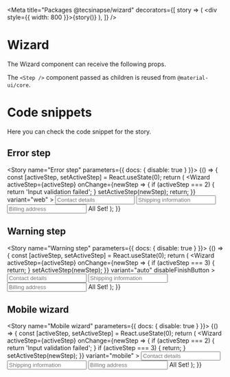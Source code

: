 
<Meta
  title="Packages @tecsinapse/wizard"
  decorators={[
    story => (
      <DivFlex>
        <div style={{ width: 800 }}>{story()}</div>
      </DivFlex>
    ),
  ]}
/>

# Wizard

The Wizard component can receive the following props.

<Props of={Wizard} />

The `<Step />` component passed as children is reused from `@material-ui/core`.

# Code snippets

Here you can check the code snippet for the story.

## Error step

<Story name="Error step" parameters={{ docs: { disable: true } }}>
  {() => {
    const [activeStep, setActiveStep] = React.useState(0);
    return (
      <Wizard
        activeStep={activeStep}
        onChange={newStep => {
          if (activeStep === 2) {
            return 'Input validation failed';
          }
          setActiveStep(newStep);
          return;
        }}
        variant="web"
      >
        <Step title="Contact Details">
          <DivFlex>
            <Input
              name="contact"
              id="contact"
              placeholder="Contact details"
              fullWidth
            />
          </DivFlex>
        </Step>
        <Step title="Shipping Information">
          <DivFlex>
            <Input
              name="shipping"
              id="shipping"
              placeholder="Shipping information"
              fullWidth
            />
          </DivFlex>
        </Step>
        <Step
          title="Billing Address"
          warningText="Please, fill correct address"
        >
          <DivFlex>
            <Input
              name="billing"
              id="billing"
              placeholder="Billing address"
              fullWidth
            />
          </DivFlex>
        </Step>
        <Step title="Review">
          <DivFlex>
            <Typography>All Set!</Typography>
          </DivFlex>
        </Step>
      </Wizard>
    );
  }}
</Story>

<Source id="packages-tecsinapse-wizard--error-step" />

## Warning step

<Story name="Warning step" parameters={{ docs: { disable: true } }}>
  {() => {
    const [activeStep, setActiveStep] = React.useState(0);
    return (
      <Wizard
        activeStep={activeStep}
        onChange={newStep => {
          if (activeStep === 3) {
            return;
          }
          setActiveStep(newStep);
        }}
        variant="auto"
        disableFinishButton
      >
        <Step
          title="Contact Details"
          warningText="Please, fill valid information"
        >
          <DivFlex>
            <Input
              name="contact"
              id="contact"
              placeholder="Contact details"
              fullWidth
            />
          </DivFlex>
        </Step>
        <Step title="Shipping Information">
          <DivFlex>
            <Input
              name="shipping"
              id="shipping"
              placeholder="Shipping information"
              fullWidth
            />
          </DivFlex>
        </Step>
        <Step title="Billing Address">
          <DivFlex>
            <Input
              name="billing"
              id="billing"
              placeholder="Billing address"
              fullWidth
            />
          </DivFlex>
        </Step>
        <Step title="Review">
          <DivFlex>
            <Typography>All Set!</Typography>
          </DivFlex>
        </Step>
      </Wizard>
    );
  }}
</Story>

<Source id="packages-tecsinapse-wizard--warning-step" />

## Mobile wizard

<Story name="Mobile wizard" parameters={{ docs: { disable: true } }}>
  {() => {
    const [activeStep, setActiveStep] = React.useState(0);
    return (
      <Wizard
        activeStep={activeStep}
        onChange={newStep => {
          if (activeStep === 2) {
            return 'Input validation failed';
          }
          if (activeStep === 3) {
            return;
          }
          setActiveStep(newStep);
        }}
        variant="mobile"
      >
        <Step title="Contact Details">
          <DivFlex>
            <Input
              name="contact"
              id="contact"
              placeholder="Contact details"
              fullWidth
            />
          </DivFlex>
        </Step>
        <Step
          title="Shipping Information"
          warningText="Please, fill correct address"
        >
          <DivFlex>
            <Input
              name="shipping"
              id="shipping"
              placeholder="Shipping information"
              fullWidth
            />
          </DivFlex>
        </Step>
        <Step title="Billing Address">
          <DivFlex>
            <Input
              name="billing"
              id="billing"
              placeholder="Billing address"
              fullWidth
            />
          </DivFlex>
        </Step>
        <Step title="Review">
          <DivFlex>
            <Typography>All Set!</Typography>
          </DivFlex>
        </Step>
      </Wizard>
    );
  }}
</Story>

<Source id="packages-tecsinapse-wizard--mobile-wizard" />

